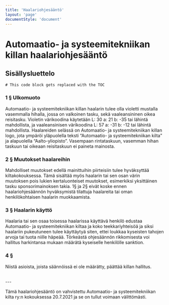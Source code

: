 ```yaml
---
title: 'Haalari­ohjesääntö'
layout: 'page'
documentStyle: 'document'
---
```


# Automaatio- ja systeemitekniikan killan haalariohjesääntö

## Sisällysluettelo

```toc
# This code block gets replaced with the TOC
```

### 1 § Ulkomuoto

Automaatio- ja systeemitekniikan killan haalarin tulee olla violetti mustalla vasemmalla hihalla, jossa on valkoinen tasku, sekä vaaleansininen oikea reisitasku. Violetin värikoodina käytetään L: 30 a: 21 b: -35 tai lähintä mahdollista, ja vaaleansinisen värikoodina L: 57 a: -31 b: -12 tai lähintä mahdollista. Haalareiden selässä on Automaatio- ja systeemitekniikan killan logo, jota ympäröi yläpuolella teksti “Automaatio- ja systeemitekniikan kilta” ja alapuolella “Aalto-yliopisto”. Vasempaan rintataskuun, vasemman hihan taskuun tai oikeaan reisitaskuun ei paineta mainosta.

### 2 § Muutokset haalareihin

Mahdolliset muutokset edellä mainittuihin piirteisiin tulee hyväksyttää kiltakokouksessa. Tämä sisältää myös haalarin tai sen osan värin muutoksen pois lukien kertaluonteiset muutokset, esimerkiksi yksittäinen tasku sponsorimainoksen takia. 1§ ja 2§ eivät koske ennen haalariohjesäännön hyväksymistä tilattuja haalareita tai oman henkilökohtaisen haalarin muokkaamista.

### 3 § Haalarin käyttö

Haalaria tai sen osaa toisessa haalarissa käyttävä henkilö edustaa Automaatio- ja systeemitekniikan kiltaa ja koko teekkariyhteisöä ja siksi haalariin pukeutuneen tulee käyttäytyä siten, ettei loukkaa kyseisten tahojen arvoja tai tuota niille häpeää. Törkeästä ohjesäännön rikkomisesta voi hallitus harkintansa mukaan määrätä kyseiselle henkilölle sanktion.

### 4 §

Niistä asioista, joista säännöissä ei ole määrätty, päättää killan hallitus.

<br />
---

Tämä haalariohjesääntö on vahvistettu Automaatio- ja systeemitekniikan kilta ry:n kokouksessa 20.7.2021 ja se on tullut voimaan välittömästi.
